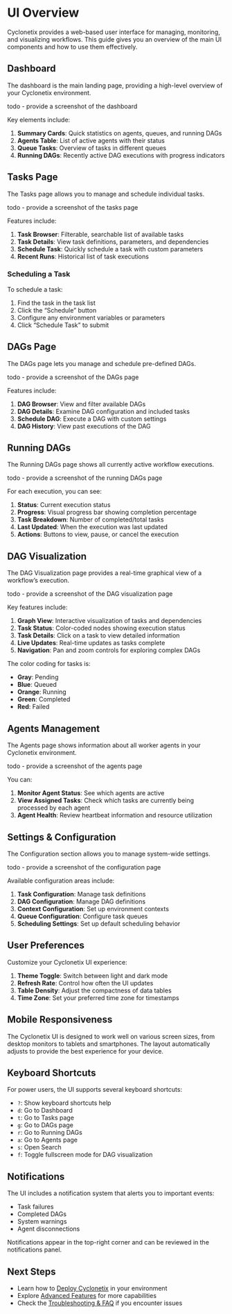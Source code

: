 # UI Overview

Cyclonetix provides a web-based user interface for managing, monitoring, and visualizing workflows. This guide gives you an overview of the main UI components and how to use them effectively.

## Dashboard

The dashboard is the main landing page, providing a high-level overview of your Cyclonetix environment.

todo - provide a screenshot of the dashboard

Key elements include:

1. **Summary Cards**: Quick statistics on agents, queues, and running DAGs
2. **Agents Table**: List of active agents with their status
3. **Queue Tasks**: Overview of tasks in different queues
4. **Running DAGs**: Recently active DAG executions with progress indicators

## Tasks Page

The Tasks page allows you to manage and schedule individual tasks.

todo - provide a screenshot of the tasks page

Features include:

1. **Task Browser**: Filterable, searchable list of available tasks
2. **Task Details**: View task definitions, parameters, and dependencies
3. **Schedule Task**: Quickly schedule a task with custom parameters
4. **Recent Runs**: Historical list of task executions

### Scheduling a Task

To schedule a task:

1. Find the task in the task list
2. Click the "Schedule" button
3. Configure any environment variables or parameters
4. Click "Schedule Task" to submit

## DAGs Page

The DAGs page lets you manage and schedule pre-defined DAGs.

todo - provide a screenshot of the DAGs page

Features include:

1. **DAG Browser**: View and filter available DAGs
2. **DAG Details**: Examine DAG configuration and included tasks
3. **Schedule DAG**: Execute a DAG with custom settings
4. **DAG History**: View past executions of the DAG

## Running DAGs

The Running DAGs page shows all currently active workflow executions.

todo - provide a screenshot of the running DAGs page

For each execution, you can see:

1. **Status**: Current execution status
2. **Progress**: Visual progress bar showing completion percentage
3. **Task Breakdown**: Number of completed/total tasks
4. **Last Updated**: When the execution was last updated
5. **Actions**: Buttons to view, pause, or cancel the execution

## DAG Visualization

The DAG Visualization page provides a real-time graphical view of a workflow's execution.

todo - provide a screenshot of the DAG visualization page

Key features include:

1. **Graph View**: Interactive visualization of tasks and dependencies
2. **Task Status**: Color-coded nodes showing execution status
3. **Task Details**: Click on a task to view detailed information
4. **Live Updates**: Real-time updates as tasks complete
5. **Navigation**: Pan and zoom controls for exploring complex DAGs

The color coding for tasks is:

- **Gray**: Pending
- **Blue**: Queued
- **Orange**: Running
- **Green**: Completed
- **Red**: Failed

## Agents Management

The Agents page shows information about all worker agents in your Cyclonetix environment.

todo - provide a screenshot of the agents page

You can:

1. **Monitor Agent Status**: See which agents are active
2. **View Assigned Tasks**: Check which tasks are currently being processed by each agent
3. **Agent Health**: Review heartbeat information and resource utilization

## Settings & Configuration

The Configuration section allows you to manage system-wide settings.

todo - provide a screenshot of the configuration page

Available configuration areas include:

1. **Task Configuration**: Manage task definitions
2. **DAG Configuration**: Manage DAG definitions
3. **Context Configuration**: Set up environment contexts
4. **Queue Configuration**: Configure task queues
5. **Scheduling Settings**: Set up default scheduling behavior

## User Preferences

Customize your Cyclonetix UI experience:

1. **Theme Toggle**: Switch between light and dark mode
2. **Refresh Rate**: Control how often the UI updates
3. **Table Density**: Adjust the compactness of data tables
4. **Time Zone**: Set your preferred time zone for timestamps

## Mobile Responsiveness

The Cyclonetix UI is designed to work well on various screen sizes, from desktop monitors to tablets and smartphones. The layout automatically adjusts to provide the best experience for your device.

## Keyboard Shortcuts

For power users, the UI supports several keyboard shortcuts:

- `?`: Show keyboard shortcuts help
- `d`: Go to Dashboard
- `t`: Go to Tasks page
- `g`: Go to DAGs page
- `r`: Go to Running DAGs
- `a`: Go to Agents page
- `s`: Open Search
- `f`: Toggle fullscreen mode for DAG visualization

## Notifications

The UI includes a notification system that alerts you to important events:

- Task failures
- Completed DAGs
- System warnings
- Agent disconnections

Notifications appear in the top-right corner and can be reviewed in the notifications panel.

## Next Steps

- Learn how to [Deploy Cyclonetix](../deployment/installation.qmd) in your environment
- Explore [Advanced Features](../advanced/evaluation-points.qmd) for more capabilities
- Check the [Troubleshooting & FAQ](../troubleshooting-faq.qmd) if you encounter issues